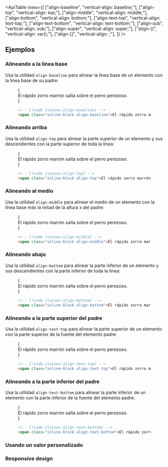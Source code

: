 

<ApiTable
  rows={[
    ["align-baseline", "vertical-align: baseline;"],
    ["align-top", "vertical-align: top;"],
    ["align-middle", "vertical-align: middle;"],
    ["align-bottom", "vertical-align: bottom;"],
    ["align-text-top", "vertical-align: text-top;"],
    ["align-text-bottom", "vertical-align: text-bottom;"],
    ["align-sub", "vertical-align: sub;"],
    ["align-super", "vertical-align: super;"],
    ["align-(<custom-property>)", "vertical-align: var(<custom-property>);"],
    ["align-[<value>]", "vertical-align: <value>;"],
  ]}
/>

## Ejemplos

### Alineando a la línea base

Usa la utilidad `align-baseline` para alinear la línea base de un elemento con la línea base de su padre:

<Figure>

<Example>
  {
    <div className="relative mx-auto max-w-md leading-none">
      <span className="inline-block h-8 w-0 align-baseline">
        <span className="absolute top-0 h-8 w-full border-t border-b border-dashed border-pink-400/50"></span>
        <span className="absolute top-0 h-4 w-full border-b border-dashed border-pink-400/50"></span>
      </span>
      <span className="relative z-10 px-4 font-medium text-gray-700 dark:text-gray-200">
        El rápido zorro marrón salta sobre el perro perezoso.
      </span>
    </div>
  }
</Example>

```html
<!-- [!code classes:align-baseline] -->
<span class="inline-block align-baseline">El rápido zorro marrón...</span>
```

</Figure>

### Alineando arriba

Usa la utilidad `align-top` para alinear la parte superior de un elemento y sus descendientes con la parte superior de toda la línea:

<Figure>

<Example>
  {
    <div className="relative mx-auto max-w-md leading-none">
      <span className="inline-block h-8 w-0 align-top">
        <span className="absolute top-0 h-8 w-full border-t border-b border-dashed border-pink-400/50"></span>
        <span className="absolute top-0 h-4 w-full border-b border-dashed border-pink-400/50"></span>
      </span>
      <span className="relative z-10 px-4 font-medium text-gray-700 dark:text-gray-200">
        El rápido zorro marrón salta sobre el perro perezoso.
      </span>
    </div>
  }
</Example>

```html
<!-- [!code classes:align-top] -->
<span class="inline-block align-top">El rápido zorro marrón...</span>
```

</Figure>

### Alineando al medio

Usa la utilidad `align-middle` para alinear el medio de un elemento con la línea base más la mitad de la altura x del padre:

<Figure>

<Example>
  {
    <div className="relative mx-auto max-w-md leading-none">
      <span className="inline-block h-8 w-0 align-middle">
        <span className="absolute top-0 h-8 w-full border-t border-b border-dashed border-pink-400/50"></span>
        <span className="absolute top-0 h-4 w-full border-b border-dashed border-pink-400/50"></span>
      </span>
      <span className="relative z-10 px-4 font-medium text-gray-700 dark:text-gray-200">
        El rápido zorro marrón salta sobre el perro perezoso.
      </span>
    </div>
  }
</Example>

```html
<!-- [!code classes:align-middle] -->
<span class="inline-block align-middle">El rápido zorro marrón...</span>
```

</Figure>

### Alineando abajo

Usa la utilidad `align-bottom` para alinear la parte inferior de un elemento y sus descendientes con la parte inferior de toda la línea:

<Figure>

<Example>
  {
    <div className="relative mx-auto max-w-md leading-none">
      <span className="inline-block h-8 w-0 align-bottom">
        <span className="absolute top-0 h-8 w-full border-t border-b border-dashed border-pink-400/50"></span>
        <span className="absolute top-0 h-4 w-full border-b border-dashed border-pink-400/50"></span>
      </span>
      <span className="relative z-10 px-4 font-medium text-gray-700 dark:text-gray-200">
        El rápido zorro marrón salta sobre el perro perezoso.
      </span>
    </div>
  }
</Example>

```html
<!-- [!code classes:align-bottom] -->
<span class="inline-block align-bottom">El rápido zorro marrón...</span>
```

</Figure>

### Alineando a la parte superior del padre

Usa la utilidad `align-text-top` para alinear la parte superior de un elemento con la parte superior de la fuente del elemento padre:

<Figure>

<Example>
  {
    <div className="relative mx-auto max-w-md leading-none">
      <span className="inline-block h-8 w-0 align-text-top">
        <span className="absolute top-0 h-8 w-full border-t border-b border-dashed border-pink-400/50"></span>
        <span className="absolute top-0 h-4 w-full border-b border-dashed border-pink-400/50"></span>
      </span>
      <span className="relative z-10 px-4 font-medium text-gray-700 dark:text-gray-200">
        El rápido zorro marrón salta sobre el perro perezoso.
      </span>
    </div>
  }
</Example>

```html
<!-- [!code classes:align-text-top] -->
<span class="inline-block align-text-top">El rápido zorro marrón...</span>
```

</Figure>

### Alineando a la parte inferior del padre

Usa la utilidad `align-text-bottom` para alinear la parte inferior de un elemento con la parte inferior de la fuente del elemento padre:

<Figure>

<Example>
  {
    <div className="relative mx-auto max-w-md leading-none">
      <span className="inline-block h-8 w-0 align-text-bottom">
        <span className="absolute top-0 h-8 w-full border-t border-b border-dashed border-pink-400/50"></span>
        <span className="absolute top-0 h-4 w-full border-b border-dashed border-pink-400/50"></span>
      </span>
      <span className="relative z-10 px-4 font-medium text-gray-700 dark:text-gray-200">
        El rápido zorro marrón salta sobre el perro perezoso.
      </span>
    </div>
  }
</Example>

```html
<!-- [!code classes:align-text-bottom] -->
<span class="inline-block align-text-bottom">El rápido zorro marrón...</span>
```

</Figure>

### Usando un valor personalizado

<UsingACustomValue element="span" utility="align" name="vertical alignment" value="4px" variable="alignment" />

### Responsive design

<ResponsiveDesign element="span" property="vertical-align" defaultClass="align-middle" featuredClass="align-top" />
